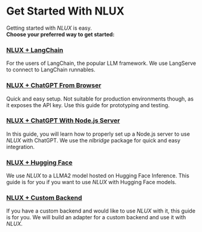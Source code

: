 # Get Started With NLUX

Getting started with _NLUX_ is easy.<br />
**Choose your preferred way to get started:**

<div style={{
    display: 'grid',
    gridTemplateColumns: '1fr 1fr',
    gap: '1rem',
    padding: '0 1rem',
}}>

<div style={{
    padding: '1rem',
    border: '1px solid #e0e0e0',
    borderRadius: '5px',
}}>

### [NLUX + LangChain](/learn/get-started/nlux-langchain)

For the users of LangChain, the popular LLM framework.
We use LangServe to connect to LangChain runnables.

</div>

<div style={{
    padding: '1rem',
    border: '1px solid #e0e0e0',
    borderRadius: '5px',
}}>

### [NLUX + ChatGPT From Browser](/learn/get-started/nlux-chatgpt-from-browser)

Quick and easy setup. Not suitable for production environments though, as it exposes the API key.
Use this guide for prototyping and testing.

</div>

<div style={{
    padding: '1rem',
    border: '1px solid #e0e0e0',
    borderRadius: '5px',
}}>

### [NLUX + ChatGPT With Node.js Server](/learn/get-started/nlux-nodejs-nlbridge-chatgpt)

In this guide, you will learn how to properly set up a Node.js server to use _NLUX_ with ChatGPT.
We use the _nlbridge_ package for quick and easy integration.

</div>

<div style={{
    padding: '1rem',
    border: '1px solid #e0e0e0',
    borderRadius: '5px',
}}>

### [NLUX + Hugging Face](/learn/get-started/nlux-hugging-face-inference)

We use _NLUX_ to a LLMA2 model hosted on Hugging Face Inference.
This guide is for you if you want to use _NLUX_ with Hugging Face models.

</div>

<div style={{
    padding: '1rem',
    border: '1px solid #e0e0e0',
    borderRadius: '5px',
}}>

### [NLUX + Custom Backend](/learn/get-started/nlux-custom-backend)

If you have a custom backend and would like to use _NLUX_ with it, this guide is for you.
We will build an adapter for a custom backend and use it with _NLUX_.

</div>

</div>
